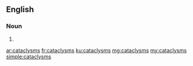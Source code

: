 ==English==

===Noun===
{{head|en|noun plural form}}

# {{plural of|cataclysm|lang=en}}

[[ar:cataclysms]]
[[fr:cataclysms]]
[[ku:cataclysms]]
[[mg:cataclysms]]
[[my:cataclysms]]
[[simple:cataclysms]]